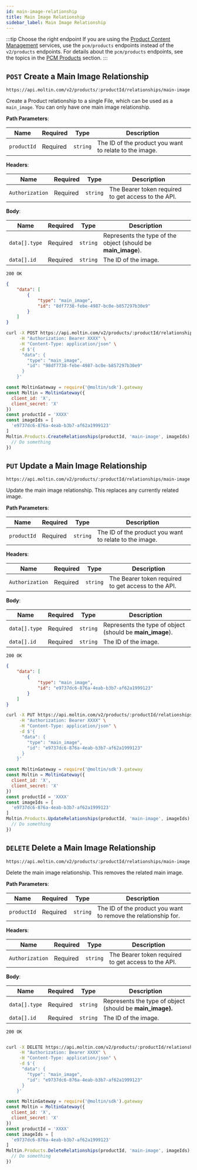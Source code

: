 ```yaml
---
id: main-image-relationship
title: Main Image Relationship
sidebar_label: Main Image Relationship
---
```


:::tip Choose the right endpoint
If you are using the [Product Content Management](../../../../concepts/product-content-management.md) services, use the `pcm/products` endpoints instead of the `v2/products` endpoints. For details about the `pcm/products` endpoints, see the topics in the [PCM Products](../../../pcm/products/index.md) section.
:::

## `POST` Create a Main Image Relationship

```http
https://api.moltin.com/v2/products/:productId/relationships/main-image
```

Create a Product relationship to a single File, which can be used as a `main_image`.  You can only have one main image relationship.

<!--DOCUSAURUS_CODE_TABS-->

<!-- Request -->

**Path Parameters**:

| Name | Required | Type | Description |
| --- | --- | --- | --- |
| `productId` | Required | `string` | The ID of the product you want to relate to the image. |

**Headers**:

| Name | Required | Type | Description |
| --- | --- | --- | --- |
| `Authorization` | Required | `string` | The Bearer token required to get access to the API. |

**Body**:

| Name | Required | Type | Description |
| --- | --- | --- | --- |
| `data[].type` | Required | `string` | Represents the type of the object (should be **main_image**). |
| `data[].id` | Required | `string` | The ID of the image. |


<!-- Response -->

`200 OK`

```json
{
    "data": [
        {
            "type": "main_image",
            "id": "8df7738-febe-4987-bc0e-b857297b30e9"
        }
    ]
}
```

<!--END_DOCUSAURUS_CODE_TABS-->

<!--DOCUSAURUS_CODE_TABS-->

<!--cURL-->

```bash
curl -X POST https://api.moltin.com/v2/products/:productId/relationships/main-image \
     -H "Authorization: Bearer XXXX" \
     -H "Content-Type: application/json" \
     -d $'{
      "data": {
        "type": "main_image",
        "id": "98df7738-febe-4987-bc0e-b857297b30e9"
      }
    }'
```

<!--JavaScript SDK-->

```javascript
const MoltinGateway = require('@moltin/sdk').gateway
const Moltin = MoltinGateway({
  client_id: 'X',
  client_secret: 'X'
})
const productId = 'XXXX'
const imageIds = [
  'e9737dc6-876a-4eab-b3b7-af62a1999123'
]
Moltin.Products.CreateRelationships(productId, 'main-image', imageIds).then((relationships) => {
  // Do something
})
```

<!--END_DOCUSAURUS_CODE_TABS-->

## `PUT` Update a Main Image Relationship

```http
https://api.moltin.com/v2/products/:productId/relationships/main-image
```

Update the main image relationship.  This replaces any currently related image.

<!--DOCUSAURUS_CODE_TABS-->

<!-- Request -->

**Path Parameters**:

| Name | Required | Type | Description |
| --- | --- | --- | --- |
| `productId` | Required | `string` | The ID of the product you want to relate to the image. |

**Headers**:

| Name | Required | Type | Description |
| --- | --- | --- | --- |
| `Authorization` | Required | `string` | The Bearer token required to get access to the API. |

**Body**:

| Name | Required | Type | Description |
| --- | --- | --- | --- |
| `data[].type` | Required | `string` | Represents the type of object (should be **main_image**). |
| `data[].id` | Required | `string` | The ID of the image. |


<!-- Response -->

`200 OK`

```json
{
    "data": [
        {
            "type": "main_image",
            "id": "e9737dc6-876a-4eab-b3b7-af62a1999123"
        }
    ]
}
```

<!--END_DOCUSAURUS_CODE_TABS-->

<!--DOCUSAURUS_CODE_TABS-->

<!--cURL-->

```bash
curl -X PUT https://api.moltin.com/v2/products/:productId/relationships/main-image \
     -H "Authorization: Bearer XXXX" \
     -H "Content-Type: application/json" \
     -d $'{
      "data": {
        "type": "main_image",
        "id": "e9737dc6-876a-4eab-b3b7-af62a1999123"
      }
    }'
```

<!--JavaScript SDK-->

```javascript
const MoltinGateway = require('@moltin/sdk').gateway
const Moltin = MoltinGateway({
  client_id: 'X',
  client_secret: 'X'
})
const productId = 'XXXX'
const imageIds = [
  'e9737dc6-876a-4eab-b3b7-af62a1999123'
]
Moltin.Products.UpdateRelationships(productId, 'main-image', imageIds).then((relationships) => {
  // Do something
})
```

<!--END_DOCUSAURUS_CODE_TABS-->

## `DELETE` Delete a Main Image Relationship

```http
https://api.moltin.com/v2/products/:productId/relationships/main-image
```

Delete the main image relationship. This removes the related main image.

<!--DOCUSAURUS_CODE_TABS-->

<!-- Request -->

**Path Parameters**:

| Name | Required | Type | Description |
| --- | --- | --- | --- |
| `productId` | Required | `string` | The ID of the product you want to remove the relationship for. |

**Headers**:

| Name | Required | Type | Description |
| --- | --- | --- | --- |
| `Authorization` | Required | `string` | The Bearer token required to get access to the API. |

**Body**:

| Name | Required | Type | Description |
| --- | --- | --- | --- |
| `data[].type` | Required | `string` | Represents the type of object (should be **main_image).** |
| `data[].id` | Required | `string` | The ID of the image. |


<!-- Response -->

`200 OK`

```json

```

<!--END_DOCUSAURUS_CODE_TABS-->

<!--DOCUSAURUS_CODE_TABS-->

<!--cURL-->

```bash
curl -X DELETE https://api.moltin.com/v2/products/:productId/relationships/main-image \
     -H "Authorization: Bearer XXXX" \
     -H "Content-Type: application/json" \
     -d $'{
      "data": {
        "type": "main_image",
        "id": "e9737dc6-876a-4eab-b3b7-af62a1999123"
      }
    }'
```

<!--JavaScript SDK-->

```javascript
const MoltinGateway = require('@moltin/sdk').gateway
const Moltin = MoltinGateway({
  client_id: 'X',
  client_secret: 'X'
})
const productId = 'XXXX'
const imageIds = [
  'e9737dc6-876a-4eab-b3b7-af62a1999123'
]
Moltin.Products.DeleteRelationships(productId, 'main-image', imageIds).then((relationships) => {
  // Do something
})
```

<!--END_DOCUSAURUS_CODE_TABS-->
